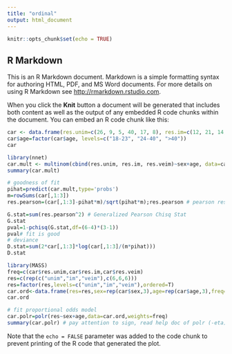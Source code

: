 ```yaml
---
title: "ordinal"
output: html_document
---
```


```r
knitr::opts_chunk$set(echo = TRUE)
```

## R Markdown

This is an R Markdown document. Markdown is a simple formatting syntax for authoring HTML, PDF, and MS Word documents. For more details on using R Markdown see <http://rmarkdown.rstudio.com>.

When you click the **Knit** button a document will be generated that includes both content as well as the output of any embedded R code chunks within the document. You can embed an R code chunk like this:

```r
car <- data.frame(res.unim=c(26, 9, 5, 40, 17, 8), res.im=c(12, 21, 14, 17, 15, 15), res.veim=c(7, 15, 41, 8, 12, 18), sex=c(rep("F", 3), rep("M",3)),age=rep(c("18-23", "24-40", ">40"), 2)) 
car$age=factor(car$age, levels=c("18-23", "24-40", ">40"))
car
```

```r
library(nnet)
car.mult <- multinom(cbind(res.unim, res.im, res.veim)~sex+age, data=car)
summary(car.mult)
```

```r
# goodness of fit
pihat=predict(car.mult,type='probs') 
m=rowSums(car[,1:3])
res.pearson=(car[,1:3]-pihat*m)/sqrt(pihat*m);res.pearson # pearson residuals 
```

```r
G.stat=sum(res.pearson^2) # Generalized Pearson Chisq Stat
G.stat
pval=1-pchisq(G.stat,df=(6-4)*(3-1)) 
pval# fit is good
# deviance
D.stat=sum(2*car[,1:3]*log(car[,1:3]/(m*pihat)))
D.stat
```


```r
library(MASS)
freq=c(car$res.unim,car$res.im,car$res.veim)
res=c(rep(c("unim","im","veim"),c(6,6,6)))
res=factor(res,levels=c("unim","im","veim"),ordered=T)
car.ord<-data.frame(res=res,sex=rep(car$sex,3),age=rep(car$age,3),freq=freq)
car.ord
```

```r
# fit proportional odds model
car.polr=polr(res~sex+age,data=car.ord,weights=freq)
summary(car.polr) # pay attention to sign, read help doc of polr (-eta)
```

Note that the `echo = FALSE` parameter was added to the code chunk to prevent printing of the R code that generated the plot.
